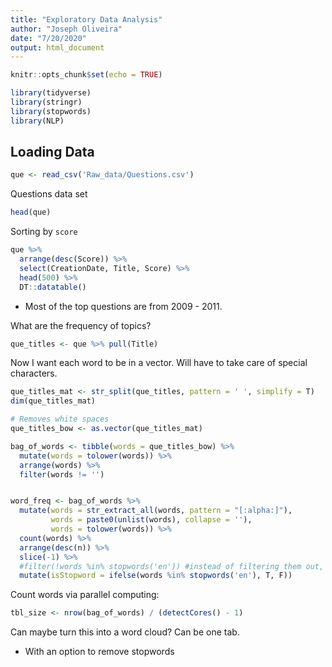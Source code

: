 ---
title: "Exploratory Data Analysis"
author: "Joseph Oliveira"
date: "7/20/2020"
output: html_document
---

```{r setup, include=FALSE}
knitr::opts_chunk$set(echo = TRUE)
```

```{r message = F}
library(tidyverse)
library(stringr)
library(stopwords)
library(NLP)
```

## Loading Data

```{r message = F}
que <- read_csv('Raw_data/Questions.csv')
```

Questions data set

```{r}
head(que)
```

Sorting by `score`

```{r}
que %>%
  arrange(desc(Score)) %>%
  select(CreationDate, Title, Score) %>%
  head(500) %>% 
  DT::datatable()
```

  - Most of the top questions are from 2009 - 2011. 

What are the frequency of topics?

```{r}
que_titles <- que %>% pull(Title)
```

Now I want each word to be in a vector. Will have to take care of special characters.

```{r}
que_titles_mat <- str_split(que_titles, pattern = ' ', simplify = T)
dim(que_titles_mat)

# Removes white spaces
que_titles_bow <- as.vector(que_titles_mat)

bag_of_words <- tibble(words = que_titles_bow) %>%
  mutate(words = tolower(words)) %>%
  arrange(words) %>%
  filter(words != '')


word_freq <- bag_of_words %>%
  mutate(words = str_extract_all(words, pattern = "[:alpha:]"),
         words = paste0(unlist(words), collapse = ''),
         words = tolower(words)) %>%
  count(words) %>%
  arrange(desc(n)) %>%
  slice(-1) %>%
  #filter(!words %in% stopwords('en')) #instead of filtering them out, I'll label them
  mutate(isStopword = ifelse(words %in% stopwords('en'), T, F))
```

Count words via parallel computing:

```{r}
tbl_size <- nrow(bag_of_words) / (detectCores() - 1)
```


Can maybe turn this into a word cloud? Can be one tab.

  - With an option to remove stopwords
